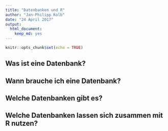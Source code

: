 ```yaml
---
title: "Datenbanken und R"
author: "Jan-Philipp Kolb"
date: "24 April 2017"
output: 
  html_document: 
    keep_md: yes
---
```


```r
knitr::opts_chunk$set(echo = TRUE)
```

## Was ist eine Datenbank?

## Wann brauche ich eine Datenbank?

## Welche Datenbanken gibt es?

## Welche Datenbanken lassen sich zusammen mit R nutzen?

